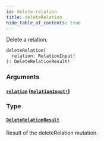 ```yaml
---
id: delete-relation
title: deleteRelation
hide_table_of_contents: true
---
```



Delete a relation.

```graphql
deleteRelation(
  relation: RelationInput!
): DeleteRelationResult!
```


### Arguments

#### [`relation`](#) ([`RelationInput!`](/schema/inputs/relation-input))




### Type

#### [`DeleteRelationResult`](/schema/objects/delete-relation-result)

Result of the deleteRelation mutation.




